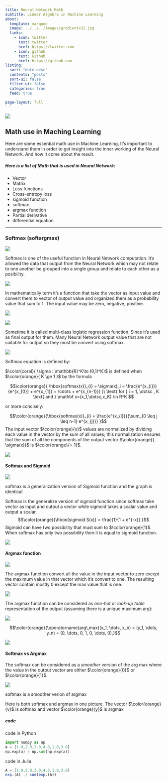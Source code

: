 ```yaml
---
title: Neural Network Math
subtitle: Linear Algebra in Machine Learning
about:
  template: marquee
  image: ../../../images/gradientv12.jpg
  links:
    - icon: twitter
      text: twitter
      href: https://twitter.com
    - icon: github
      text: Github
      href: https://github.com
listing:
  sort: "date desc"
  contents: "posts"
  sort-ui: false
  filter-ui: false
  categories: true
  feed: true

page-layout: full
---
```


![](/images/ai-pic7cp.jpg)

## Math use in Maching Learning
Here are some  essential math use in Machine Learning. It's important to understand them in order to get insight into the inner working of the Neural Network. And how it come about the result.

##### Here is a list of Math that is used in Neural Network:

- Vector
- Matrix
- Loss functions 
- Cross-entropy loss
- sigmoid function
- softmax 
- argmax function
- Partial derivative
- differential equation

---
### Softmax (softargmax)
![](./image/softmax_g.png)

Softmax is one of the useful function in Neural Network computation. It's allowed the data that output from the Neural Network which may not relate to one another be grouped into a single group and relate to each other as a posibility.

![](./image/softexp.jpeg)

In mathematically term it's a function that take the vector as input value and convert them to vector of output value and organized them as a probability value that sum to 1. The input value may be zero, negative, positive.

![](./image/softmax2.png)

![](./image/softmax3.png)

Sometime it is called multi-class logistic regression function. Since it's used as final output for them.
Many Neural Network output value that are not suitable for output so they must be convert using softmax.

![](./image/softmax_nn.jpeg)

Softmax equation is defined by:

$\color{coral}{ \sigma : \mathbb{R}^K\to (0,1)^K}$ is defined when $\color{orange}{ K \ge 1 }$ by the formula

$$\color{orange}{ \hbox{softmax(x)}_{i} = \sigma(x)_i   = \frac{e^{x_{i}}}{e^{x_{0}} + e^{x_{1}} + \cdots + e^{x_{n-1}}} }\ \text{ for } i = 1, \dotsc , K \text{ and } \mathbf x=(x_1,\dotsc,x_K) \in R^K  $$

or more concisely:

$$\color{orange}{\hbox{softmax(x)}_{i} = \frac{e^{x_{i}}}{\sum_{0 \leq j \leq n-1} e^{x_{j}}} }$$ 
The input vector $\color{orange}{x}$ values are normalized by dividing each value in the vector by the sum of all values; this normalization ensures that the sum of all the components of the output vector $\color{orange}{ \sigma(x)}$ is  $\color{orange}{= 1}$. 

![](./image/softmax4.png)


#### Softmax and Sigmoid

![](./image/sigmoid1.png)

::: {.callout-tip}

softmax is a generalization version of Sigmoid function and the graph is identical
:::

Softmax is the generalize version of sigmoid function since softmax take vector as input and output a vector while sigmoid takes a scalar value and output a scalar.
$$\color{orange}{\hbox{sigmoid S(x)} = \frac{1}{1 + e^{-x}} }$$ 
Sigmoid can have two possibility that must sum to $\color{orange}{1}$. When softmax has only two possibility then it is equal to sigmoid function.

![](./image/soft_sig.png)

#### Argmax function
![](./image/Sinc-function.png)

The argmax function convert all the value in the input vector to zero except the maximum value in that vector which it's convert to one. The resulting vector contain mostly 0 except the max value that is one. 

![](./image/argmax1.jpg)

The argmax function can be considered as *one-hot* or *look-up table* representation of the output (assuming there is a unique maximum arg):


![](./image/argonehot.jpg)

$$\color{orange}{\operatorname{arg\,max}(x_1, \dots, x_n) = (y_1, \dots, y_n) = (0, \dots, 0, 1, 0, \dots, 0),}$$

![](./image/argmax2.jpg)

#### Softmax vs Argmax
The softmax can be considered as a *smoother* version of the arg max where the value in the output vector are either $\color{orange}{0}$ or $\color{orange}{1}$.

![](./image/argmax3.jpg)

::: {.callout-tip}

softmax is a smoother verion of argmax
:::


Here is both softmax and argmax in one picture. The vector $\color{orange}{v}$ is softmax and vector $\color{orange}{y}$ is argmax



##### code 

code in Python

```python
import numpy as np
a = [1.0,2.0,3.0,4.0,1.0,3.0]
np.exp(a) / np.sum(np.exp(a))
```
code in Julia
```julia
A = [1.0,2.0,3.0,4.0,1.0,3.0]
exp.(A) ./ sum(exp.(A))

```
